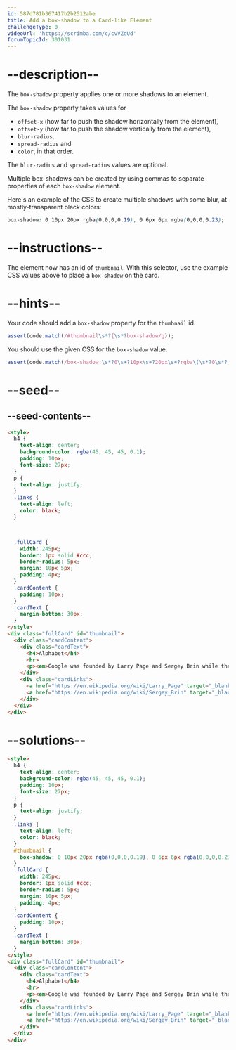 ```yaml
---
id: 587d781b367417b2b2512abe
title: Add a box-shadow to a Card-like Element
challengeType: 0
videoUrl: 'https://scrimba.com/c/cvVZdUd'
forumTopicId: 301031
---
```


# --description--

The `box-shadow` property applies one or more shadows to an element.

The `box-shadow` property takes values for

<ul>
  <li><code>offset-x</code> (how far to push the shadow horizontally from the element),</li>
  <li><code>offset-y</code> (how far to push the shadow vertically from the element),</li>
  <li><code>blur-radius</code>,</li>
  <li><code>spread-radius</code> and</li>
  <li><code>color</code>, in that order.</li>
</ul>

The `blur-radius` and `spread-radius` values are optional.

Multiple box-shadows can be created by using commas to separate properties of each `box-shadow` element.

Here's an example of the CSS to create multiple shadows with some blur, at mostly-transparent black colors:

```css
box-shadow: 0 10px 20px rgba(0,0,0,0.19), 0 6px 6px rgba(0,0,0,0.23);
```

# --instructions--

The element now has an id of `thumbnail`. With this selector, use the example CSS values above to place a `box-shadow` on the card.

# --hints--

Your code should add a `box-shadow` property for the `thumbnail` id.

```js
assert(code.match(/#thumbnail\s*?{\s*?box-shadow/g));
```

You should use the given CSS for the `box-shadow` value.

```js
assert(code.match(/box-shadow:\s*?0\s+?10px\s+?20px\s+?rgba\(\s*?0\s*?,\s*?0\s*?,\s*?0\s*?,\s*?0?\.19\)\s*?,\s*?0\s+?6px\s+?6px\s+?rgba\(\s*?0\s*?,\s*?0\s*?,\s*?0\s*?,\s*?0?\.23\)/gi));
```

# --seed--

## --seed-contents--

```html
<style>
  h4 {
    text-align: center;
    background-color: rgba(45, 45, 45, 0.1);
    padding: 10px;
    font-size: 27px;
  }
  p {
    text-align: justify;
  }
  .links {
    text-align: left;
    color: black;
  }



  .fullCard {
    width: 245px;
    border: 1px solid #ccc;
    border-radius: 5px;
    margin: 10px 5px;
    padding: 4px;
  }
  .cardContent {
    padding: 10px;
  }
  .cardText {
    margin-bottom: 30px;
  }
</style>
<div class="fullCard" id="thumbnail">
  <div class="cardContent">
    <div class="cardText">
      <h4>Alphabet</h4>
      <hr>
      <p><em>Google was founded by Larry Page and Sergey Brin while they were <u>Ph.D. students</u> at <strong>Stanford University</strong>.</em></p>
    </div>
    <div class="cardLinks">
      <a href="https://en.wikipedia.org/wiki/Larry_Page" target="_blank" class="links">Larry Page</a><br><br>
      <a href="https://en.wikipedia.org/wiki/Sergey_Brin" target="_blank" class="links">Sergey Brin</a>
    </div>
  </div>
</div>
```

# --solutions--

```html
<style>
  h4 {
    text-align: center;
    background-color: rgba(45, 45, 45, 0.1);
    padding: 10px;
    font-size: 27px;
  }
  p {
    text-align: justify;
  }
  .links {
    text-align: left;
    color: black;
  }
  #thumbnail {
    box-shadow: 0 10px 20px rgba(0,0,0,0.19), 0 6px 6px rgba(0,0,0,0.23);
  }
  .fullCard {
    width: 245px;
    border: 1px solid #ccc;
    border-radius: 5px;
    margin: 10px 5px;
    padding: 4px;
  }
  .cardContent {
    padding: 10px;
  }
  .cardText {
    margin-bottom: 30px;
  }
</style>
<div class="fullCard" id="thumbnail">
  <div class="cardContent">
    <div class="cardText">
      <h4>Alphabet</h4>
      <hr>
      <p><em>Google was founded by Larry Page and Sergey Brin while they were <u>Ph.D. students</u> at <strong>Stanford University</strong>.</em></p>
    </div>
    <div class="cardLinks">
      <a href="https://en.wikipedia.org/wiki/Larry_Page" target="_blank" class="links">Larry Page</a><br><br>
      <a href="https://en.wikipedia.org/wiki/Sergey_Brin" target="_blank" class="links">Sergey Brin</a>
    </div>
  </div>
</div>
```
